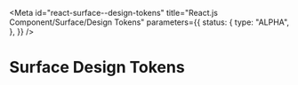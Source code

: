 <!-- @license CC0-1.0 -->


<Meta
  id="react-surface--design-tokens"
  title="React.js Component/Surface/Design Tokens"
  parameters={{
    status: {
      type: "ALPHA",
    },
  }}
/>

# Surface Design Tokens

<ComponentTokensSection tokens={tokens} definition={tokensDefinition} component="utrecht-surface" />
